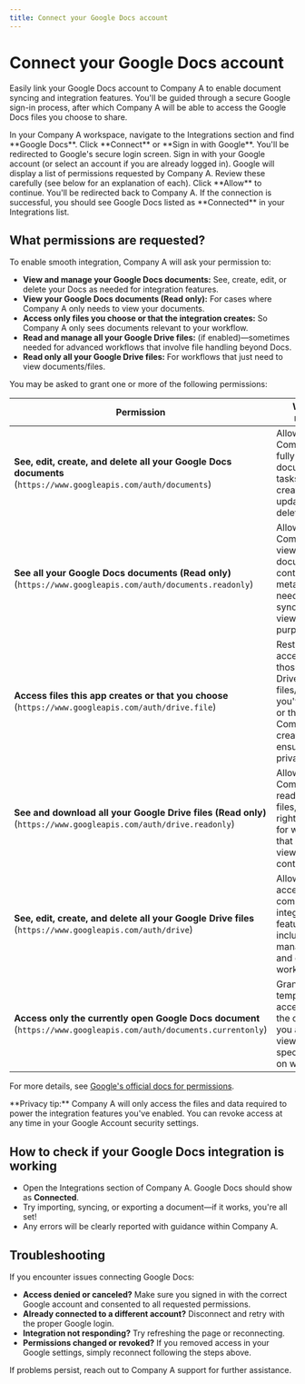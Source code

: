 ```yaml
---
title: Connect your Google Docs account
---
```


# Connect your Google Docs account

Easily link your Google Docs account to Company A to enable document syncing and integration features. You'll be guided through a secure Google sign-in process, after which Company A will be able to access the Google Docs files you choose to share.

<Steps>
<Step title="1. Start the connection">
In your Company A workspace, navigate to the Integrations section and find **Google Docs**. Click **Connect** or **Sign in with Google**.
</Step>
<Step title="2. Authorize access on Google">
You'll be redirected to Google's secure login screen. Sign in with your Google account (or select an account if you are already logged in).
</Step>
<Step title="3. Review permissions requested">
Google will display a list of permissions requested by Company A. Review these carefully (see below for an explanation of each). Click **Allow** to continue.
</Step>
<Step title="4. Complete Setup">
You'll be redirected back to Company A. If the connection is successful, you should see Google Docs listed as **Connected** in your Integrations list.
</Step>
</Steps>

## What permissions are requested?
To enable smooth integration, Company A will ask your permission to:

- **View and manage your Google Docs documents:** See, create, edit, or delete your Docs as needed for integration features.
- **View your Google Docs documents (Read only):** For cases where Company A only needs to view your documents.
- **Access only files you choose or that the integration creates:** So Company A only sees documents relevant to your workflow.
- **Read and manage all your Google Drive files:** (if enabled)—sometimes needed for advanced workflows that involve file handling beyond Docs.
- **Read only all your Google Drive files:** For workflows that just need to view documents/files.

You may be asked to grant one or more of the following permissions:

| Permission | Why it's needed |
|---|---|
| **See, edit, create, and delete all your Google Docs documents** <br> (`https://www.googleapis.com/auth/documents`) | Allows Company A to fully manage documents for tasks like creation, updating, or deletion. |
| **See all your Google Docs documents (Read only)** <br> (`https://www.googleapis.com/auth/documents.readonly`) | Allows Company A to view documents' content and metadata as needed for syncing or viewing purposes. |
| **Access files this app creates or that you choose** <br> (`https://www.googleapis.com/auth/drive.file`) | Restricts access to only those Google Drive files/documents you've selected or that Company A creates—ensuring privacy. |
| **See and download all your Google Drive files (Read only)** <br> (`https://www.googleapis.com/auth/drive.readonly`) | Allows Company A to read your Drive files, no editing rights. Useful for workflows that require viewing linked content. |
| **See, edit, create, and delete all your Google Drive files** <br> (`https://www.googleapis.com/auth/drive`) | Allows full access for comprehensive integration features, including file management and document workflows. |
| **Access only the currently open Google Docs document** <br> (`https://www.googleapis.com/auth/documents.currentonly`) | Grants temporary access only to the document you are actively viewing, used in specific add-on workflows. |

For more details, see [Google's official docs for permissions](https://developers.google.com/workspace/docs/api/auth#docs-scopes).

<Callout type="info">
**Privacy tip:** Company A will only access the files and data required to power the integration features you've enabled. You can revoke access at any time in your Google Account security settings.
</Callout>

## How to check if your Google Docs integration is working

- Open the Integrations section of Company A. Google Docs should show as **Connected**.
- Try importing, syncing, or exporting a document—if it works, you're all set!
- Any errors will be clearly reported with guidance within Company A.

## Troubleshooting

If you encounter issues connecting Google Docs:

- **Access denied or canceled?** Make sure you signed in with the correct Google account and consented to all requested permissions.
- **Already connected to a different account?** Disconnect and retry with the proper Google login.
- **Integration not responding?** Try refreshing the page or reconnecting.
- **Permissions changed or revoked?** If you removed access in your Google settings, simply reconnect following the steps above.

If problems persist, reach out to Company A support for further assistance.